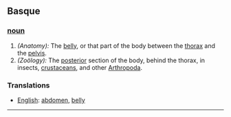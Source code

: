 == Basque ==

=== [[noun]] ===
#''(Anatomy):'' The [[belly]], or that part of the body between the [[thorax]] and the [[pelvis]].
#''(Zoölogy):'' The [[posterior]] section of the body, behind the thorax, in insects, [[crustaceans]], and other [[Arthropoda]].

=== Translations ===
*[[English]]: [[abdomen]], [[belly]]


----